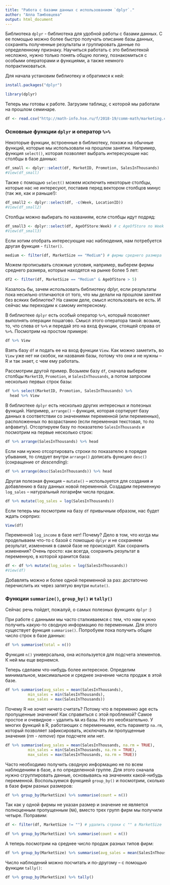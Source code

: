 ```yaml
---
title: "Работа с базами данных с использованием `dplyr`."
author: "Алла Тамбовцева"
output: html_document
---
```


Библиотека `dplyr` - библиотека для удобной работы с базами данных. С ее помощью можно более быстро получать описание базы данных, сохранять полученные результаты и группировать данные по определенному признаку. Научиться работать с это библиотекой несложно, нужно только понять общую логику, познакомиться с особыми операторами и функциями, а также немного попрактиковаться.

Для начала установим библиотеку и обратимся к ней:

```r
install.packages("dplyr")
```

```r
library(dplyr)
```

Теперь мы готовы к работе. Загрузим таблицу, с которой мы работали на прошлом семинаре.

```r
df <- read.csv("http://math-info.hse.ru/f/2018-19/comm-math/marketing.csv")
```

### Основные функции `dplyr` и оператор `%>%`

Некоторые функции, встроенные в библиотеку, похожи на обычные функций, которые мы использовали на прошлом занятии. Например, функция `select()`, которая позволяет выбрать интересующие нас столбцы в базе данных:

```r
df_small <- dplyr::select(df, MarketID, Promotion, SalesInThousands)
#View(df_small) 
```

Также с помощью `select()` можем исключить некоторые столбцы, которые нас не интересуют, поставив перед вектором столбцов минус (так же, как и раньше!):

```r
df_small2 <- dplyr::select(df, -c(Week, LocationID))
#View(df_small2)
```

Столбцы можно выбирать по названиям, если столбцы идут подряд:

```r
df_small3 <- dplyr::select(df, AgeOfStore:Week) # с AgeOfStore по Week
#View(df_small3)
```

Если хотим отобрать интересующие нас наблюдения, нам потребуется другая функция - `filter()`. 

```r
medium <- filter(df, MarketSize == "Medium") # фирмы среднего размера
```

Можем прописывать сложные условия, например, выберем фирмы среднего размера, которые находятся на рынке более 5 лет:

```r
df2 <- filter(df, MarketSize == "Medium" & AgeOfStore > 5)
```

Казалось бы, зачем использовать библиотеку dplyr, если результаты пока несильно отличаются от того, что мы делали на прошлом занятии без всяких библиотек? На самом деле, смысл использовать ее есть. И сейчас мы переходим к самому интересному.

В библиотеке `dplyr` есть особый оператор `%>%`, который позволяет выполнять операции пошагово. Смысл этого оператора такой: возьми, то, что слева от `%>%` и передай это на вход функции, стоящей справа от `%>%`. Посмотрим на простом примере:

```r
df %>% View
```

Взять базу `df` и подать ее на вход функции `View`. Как можно заметить, во `View` уже нет ни скобок, ни названия базы, потому что они и не нужны – R и так знает, с чем ему работать.

Рассмотрим другой пример. Возьмем базу `df`, сначала выберем столбцы `MarketID`, `Promotion`, и `SalesInThousands`, а потом запросим несколько первых строк базы:

```r
df %>% select(MarketID, Promotion, SalesInThousands) %>%
  head %>% View
```

В библиотеке `dplyr` есть несколько других интересных и полезных функций. Например, `arrange()` – функция, которая сортирует базу данных в соответствии со значениями переменной (или переменных), расположенных по возрастанию (если переменная текстовая, то по алфавиту). Отсортируем базу по показателю `SalesInThousands` и посмотрим на первые несколько строк:

```r
df %>% arrange(SalesInThousands) %>% head
```

Если нам нужно отсортировать строки по показателю в порядке убывания, то следует внутри `arrange()` дописать функцию `desc()` (сокращение от *descending*):

```r
df %>% arrange(desc(SalesInThousands)) %>% head
```

Другая полезная функция – `mutate()` – используется для создания и добавлению в базу данных новой переменной. Создадим переменную `log_sales` – натуральный логарифм числа продаж.

```r
df %>% mutate(log_sales = log(SalesInThousands))
```

Если теперь мы посмотрим на базу `df` привычным образом, нас будет ждать сюрприз:

```r
View(df)
```

Переменной `log_income` в базе нет! Почему? Дело в том, что когда мы проделываем что-то с базой с помощью `dplyr` и не сохраняем результат, изменения в самой базе не происходят. Как сохранить изменения? Очень просто: как всегда, сохранить результат в переменную, в которой хранится база:

```r
df <- df %>% mutate(log_sales = log(SalesInThousands))
#View(df)
```

Добавлять можно и более одной переменной за раз: достаточно перечислить их через запятую внутри `mutate()`.

### Функции `summarize()`, `group_by()` и `tally()`

Сейчас речь пойдет, пожалуй, о самых полезных функциях `dplyr` :)

При работе с данными мы часто сталкиваемся с тем, что нам нужно получить какую-то сводную информацию по переменным. Для этого существует функция `summarise()`. Попробуем пока получить общее число строк в базе данных:

```r
df %>% summarise(total = n())
```

Функция `n()` универсальна, она используется для подсчета элементов. К ней мы еще вернемся.

Теперь сделаем что-нибудь более интересное. Определим минимальное, максимальное и среднее значение числа продаж в этой базе.

```r
df %>% summarise(avg_sales = mean(SalesInThousands), 
          min_sales = min(SalesInThousands), 
          max_sales = max(SalesInThousands))
```

Почему R не хочет ничего считать? Потому что в переменно age есть пропущенные значения! Как справиться с этой проблемой? Самое простое и очевидное – удалить `NA` из базы. Но это необязательно. У многих функций в R, работающих с переменными, есть параметр `na.rm`, который позволяет зафиксировать, исключать ли пропущенные значения (*rm - remove*) при подсчете или нет.

```r
df %>% summarise(avg_sales = mean(SalesInThousands, na.rm = TRUE), 
          min_sales = min(SalesInThousands, na.rm = TRUE), 
          max_sales = max(SalesInThousands, na.rm = TRUE))
```

Часто необходимо получить сводную информацию не по всем наблюдениям в базе, а по определенной группе. Для этого сначала нужно сгруппировать данные, основываясь на значениях какой-нибудь переменной. Воспользуемся функцией `group_by()` и посмотрим, сколько в базе фирм разных размеров:

```r
df %>% group_by(MarketSize) %>% summarise(count = n())
```

Так как у одной фирмы не указан размер и значение не является полноценным пропущенным (`NA`), вместо трех групп фирм мы получили четыре. Поправим:

```r
df <- filter(df, MarketSize != "") # удалить строки с "" в MarketSize

df %>% group_by(MarketSize) %>% summarise(count = n())
```

А теперь посмотрим на среднее число продаж разных типов фирм:

```r
df %>% group_by(MarketSize) %>% summarise(avg_sales = mean(SalesInThousands, na.rm = TRUE))
```

Число наблюдений можно посчитать и по-другому – с помощью функции `tally()`:

```r
df %>% group_by(MarketSize) %>% tally()
```
